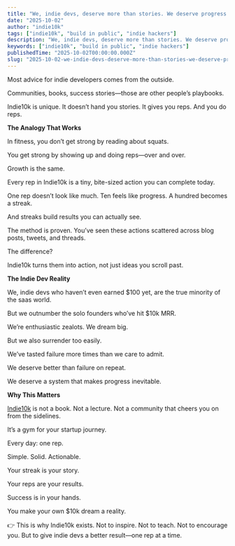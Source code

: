 ```yaml
---
title: "We, indie devs, deserve more than stories. We deserve progress."
date: "2025-10-02"
author: "indie10k"
tags: ["indie10k", "build in public", "indie hackers"]
description: "We, indie devs, deserve more than stories. We deserve progress."
keywords: ["indie10k", "build in public", "indie hackers"]
publishedTime: "2025-10-02T00:00:00.000Z"
slug: "2025-10-02-we-indie-devs-deserve-more-than-stories-we-deserve-progress-JNcK3wdoNBdRbTRmlxPb"
---
```


Most advice for indie developers comes from the outside.

Communities, books, success stories—those are other people’s playbooks.

Indie10k is unique. It doesn’t hand you stories. It gives you reps. And you do reps.

**The Analogy That Works**

In fitness, you don’t get strong by reading about squats.

You get strong by showing up and doing reps—over and over.

Growth is the same.

Every rep in Indie10k is a tiny, bite-sized action you can complete today.

One rep doesn’t look like much. Ten feels like progress. A hundred becomes a streak.

And streaks build results you can actually see.

The method is proven. You’ve seen these actions scattered across blog posts, tweets, and threads.

The difference?

Indie10k turns them into action, not just ideas you scroll past.

**The Indie Dev Reality**

We, indie devs who haven’t even earned $100 yet, are the true minority of the saas world.

But we outnumber the solo founders who’ve hit $10k MRR.

We’re enthusiastic zealots. We dream big.

But we also surrender too easily.

We’ve tasted failure more times than we care to admit.

We deserve better than failure on repeat.

We deserve a system that makes progress inevitable.

**Why This Matters**

[Indie10k](https://indie10k.com) is not a book. Not a lecture. Not a community that cheers you on from the sidelines.

It’s a gym for your startup journey.

Every day: one rep.

Simple. Solid. Actionable.

Your streak is your story.

Your reps are your results.

Success is in your hands.

You make your own $10k dream a reality.

👉 This is why Indie10k exists. Not to inspire. Not to teach. Not to encourage you. But to give indie devs a better result—one rep at a time.